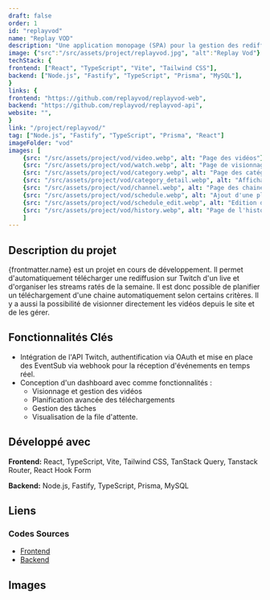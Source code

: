 ```yaml
---
draft: false
order: 1
id: "replayvod"
name: "Replay VOD"
description: "Une application monopage (SPA) pour la gestion des rediffusions de lives Twitch manqués destinée aux spectateurs."
image: {"src":"/src/assets/project/replayvod.jpg", "alt":"Replay Vod"}
techStack: {
frontend: ["React", "TypeScript", "Vite", "Tailwind CSS"],
backend: ["Node.js", "Fastify", "TypeScript", "Prisma", "MySQL"],
}
links: {
frontend: "https://github.com/replayvod/replayvod-web",
backend: "https://github.com/replayvod/replayvod-api",
website: "",
}
link: "/project/replayvod/"
tag: ["Node.js", "Fastify", "TypeScript", "Prisma", "React"]
imageFolder: "vod"
images: [
    {src: "/src/assets/project/vod/video.webp", alt: "Page des vidéos"},
    {src: "/src/assets/project/vod/watch.webp", alt: "Page de visionnage"},
    {src: "/src/assets/project/vod/category.webp", alt: "Page des catégories"},
    {src: "/src/assets/project/vod/category_detail.webp", alt: "Affichage des vidéos par catégorie"},
    {src: "/src/assets/project/vod/channel.webp", alt: "Page des chaines suivies"},
    {src: "/src/assets/project/vod/schedule.webp", alt: "Ajout d'une plannification de téléchargement avec gestion d'erreurs"},
    {src: "/src/assets/project/vod/schedule_edit.webp", alt: "Edition d'une plannification dans une modal"},
    {src: "/src/assets/project/vod/history.webp", alt: "Page de l'historique de téléchargement"}
    ]
---
```


## Description du projet

{frontmatter.name} est un projet en cours de développement. Il permet d'automatiquement télécharger une rediffusion sur Twitch d'un live et d'organiser les streams ratés de la semaine. Il est donc possible de planifier un téléchargement d'une chaine automatiquement selon certains critères. Il y a aussi la possibilité de visionner directement les vidéos depuis le site et de les gérer.

## Fonctionnalités Clés

-	Intégration de l'API Twitch, authentification via OAuth et mise en place des EventSub via webhook pour la réception d'événements en temps réel.
-	Conception d'un dashboard avec comme fonctionnalités :
    - Visionnage et gestion des vidéos
    - Planification avancée des téléchargements
    - Gestion des tâches
    - Visualisation de la file d'attente.


## Développé avec

**Frontend:** React, TypeScript, Vite, Tailwind CSS, TanStack Query, Tanstack Router, React Hook Form

**Backend:** Node.js, Fastify, TypeScript, Prisma, MySQL

## Liens

### Codes Sources

-   [Frontend](https://github.com/replayvod/replayvod-web)
-   [Backend](https://github.com/replayvod/replayvod-api)

## Images
